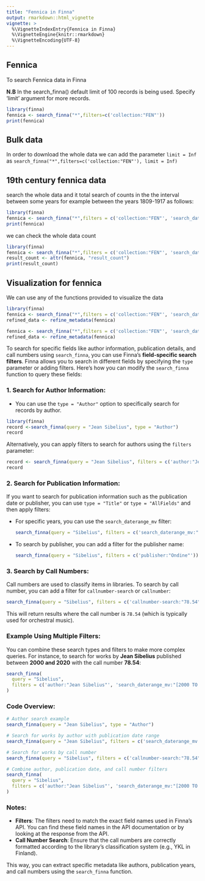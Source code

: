 ```yaml
---
title: "Fennica in Finna"
output: rmarkdown::html_vignette
vignette: >
  %\VignetteIndexEntry{Fennica in Finna}
  %\VignetteEngine{knitr::rmarkdown}
  %\VignetteEncoding{UTF-8}
---
```


## Fennica 

To search Fennica data in Finna

**N.B** In the search_finna() default limit of 100 records is being used. Specify 'limit' argument for more records.

```r
library(finna)
fennica <- search_finna("*",filters=c('collection:"FEN"'))
print(fennica)
```

## Bulk data

In order to download the whole data we can add the parameter `limit = Inf`
as `search_finna("*",filters=c('collection:"FEN"'), limit = Inf)`

## 19th century fennica data

search the whole data and it total search of counts in the the interval between 
some years for example between the years 1809-1917 as follows:

```r
library(finna)
fennica <- search_finna("*",filters = c('collection:"FEN"', 'search_daterange_mv:"[1808 TO 1918]"'))
print(fennica)
```

we can check the whole data count

```r
library(finna)
fennica <- search_finna("*",filters = c('collection:"FEN"', 'search_daterange_mv:"[1809 TO 1918]"'))
result_count <- attr(fennica, "result_count")
print(result_count)
```

## Visualization for fennica

We can use any of the functions provided to visualize the data 
```r
library(finna)
fennica <- search_finna("*",filters = c('collection:"FEN"', 'search_daterange_mv:"[1809 TO 1918]"'))
refined_data <- refine_metadata(fennica)
```

```r
fennica <- search_finna("*",filters = c('collection:"FEN"', 'search_daterange_mv:"[1809 TO 1918]"'))
refined_data <- refine_metadata(fennica)
```

To search for specific fields like author information, publication details, and call numbers 
using `search_finna`, you can use Finna's **field-specific search filters**. Finna allows 
you to search in different fields by specifying the `type` parameter or adding filters. 
Here's how you can modify the `search_finna` function to query these fields:

### 1. **Search for Author Information:**

   - You can use the `type = "Author"` option to specifically search for records by author.

```r
library(finna)
record <-search_finna(query = "Jean Sibelius", type = "Author")
record
```

Alternatively, you can apply filters to search for authors using the `filters` parameter:

```r
record <- search_finna(query = "Jean Sibelius", filters = c('author:"Jean Sibelius"'))
record
```

### 2. **Search for Publication Information:**

   If you want to search for publication information such as the publication date or publisher, you can use `type = "Title"` or `type = "AllFields"` and then apply filters:

   - For specific years, you can use the `search_daterange_mv` filter:

     ```r
     search_finna(query = "Sibelius", filters = c('search_daterange_mv:"[2000 TO 2020]"'))
     ```

   - To search by publisher, you can add a filter for the publisher name:

     ```r
     search_finna(query = "Sibelius", filters = c('publisher:"Ondine"'))
     ```

### 3. **Search by Call Numbers:**

   Call numbers are used to classify items in libraries. To search by call number, you can add a filter for `callnumber-search` or `callnumber`:

   ```r
   search_finna(query = "Sibelius", filters = c('callnumber-search:"78.54"'))
   ```

   This will return results where the call number is `78.54` (which is typically used for orchestral music).

### Example Using Multiple Filters:
You can combine these search types and filters to make more complex queries. For instance, to search for works by **Jean Sibelius** published between **2000 and 2020** with the call number **78.54**:

```r
search_finna(
  query = "Sibelius",
  filters = c('author:"Jean Sibelius"', 'search_daterange_mv:"[2000 TO 2020]"', 'callnumber-search:"78.54"')
)
```

### Code Overview:

```r
# Author search example
search_finna(query = "Jean Sibelius", type = "Author")

# Search for works by author with publication date range
search_finna(query = "Jean Sibelius", filters = c('search_daterange_mv:"[2000 TO 2020]"'))

# Search for works by call number
search_finna(query = "Sibelius", filters = c('callnumber-search:"78.54"'))

# Combine author, publication date, and call number filters
search_finna(
  query = "Sibelius",
  filters = c('author:"Jean Sibelius"', 'search_daterange_mv:"[2000 TO 2020]"', 'callnumber-search:"78.54"')
)
```

### Notes:
- **Filters**: The filters need to match the exact field names used in Finna's API. You can find these field names in the API documentation or by looking at the response from the API.
- **Call Number Search**: Ensure that the call numbers are correctly formatted according to the library's classification system (e.g., YKL in Finland).
  
This way, you can extract specific metadata like authors, publication years, and call numbers using the `search_finna` function.
